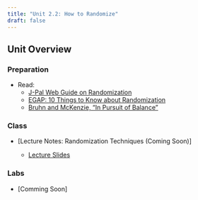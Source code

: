 ```yaml
---
title: "Unit 2.2: How to Randomize"
draft: false
---
```


## Unit Overview

### Preparation

-   Read:
    -   [J-Pal Web Guide on Randomization](https://www.povertyactionlab.org/resource/randomization)
    -   [EGAP: 10 Things to Know about Randomization](https://egap.org/resource/10-things-to-know-about-randomization/)
    -   [Bruhn and McKenzie, "In Pursuit of Balance"](https://app.perusall.com/courses/hpm-883/bruhn-pursuitbalancerandomization-2009-1)

### Class

-   [Lecture Notes: Randomization Techniques (Coming Soon)]

    -   [Lecture Slides](/unit-2/lec-2-2-slides.qmd)

### Labs

-   [Comming Soon]